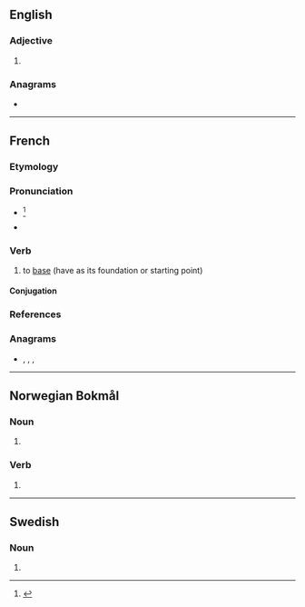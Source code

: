 {{also|Başer}}
==English==

===Adjective===
{{head|en|comparative adjective}}

# {{en-comparative of|base}}

===Anagrams===
* {{anagrams|en|a=abers|BSAer|Bares|Brase|Breas|Saber|bares|barse|bears|besra|braes|rabes|saber|sabre}}

----

==French==

===Etymology===
{{suffix|fr|base|er}}

===Pronunciation===
* {{fr-IPA|bâser}}<ref>{{R:TLFi}}</ref>
* {{audio|fr|Fr-baser.ogg|Audio}}

===Verb===
{{fr-verb}}

# to [[base]] (have as its foundation or starting point)

====Conjugation====
{{fr-conj-auto|pron=bâser}}

===References===
<references/>

===Anagrams===
* {{l|fr|brase}}, {{l|fr|brasé}}, {{l|fr|sabre}}, {{l|fr|sabré}}

----

==Norwegian Bokmål==

===Noun===
{{head|nb|noun form|g=m}}

# {{inflection of|nb|base||indef|p}}

===Verb===
{{nb-verb-form}}

# {{imperative of|nb|basere}}

----

==Swedish==

===Noun===
{{head|sv|noun form}}

# {{sv-noun-form-indef-pl|bas}}